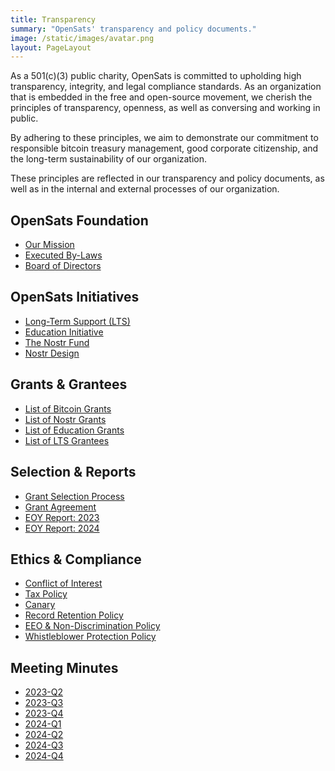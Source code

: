 ```yaml
---
title: Transparency
summary: "OpenSats' transparency and policy documents."
image: /static/images/avatar.png
layout: PageLayout
---
```


As a 501(c)(3) public charity, OpenSats is committed to upholding high
transparency, integrity, and legal compliance standards. As an organization that
is embedded in the free and open-source movement, we cherish the principles of
transparency, openness, as well as conversing and working in public.

<LifetimeStats/>

By adhering to these principles, we aim to demonstrate our commitment to
responsible bitcoin treasury management, good corporate citizenship, and the long-term
sustainability of our organization.

These principles are reflected in our transparency and policy documents, as well
as in the internal and external processes of our organization.

## OpenSats Foundation

- [Our Mission](/mission)
- [Executed By-Laws][ebl]
- [Board of Directors](/about#board-of-directors)

[ebl]: /docs/bylaws.pdf

## OpenSats Initiatives

- [Long-Term Support (LTS)](/blog/announcing-lts-grant-program-to-support-bitcoin-core-contributors)
- [Education Initiative](/blog/announcing-the-opensats-education-initiative)
- [The Nostr Fund](/blog/nostr-grants-july-2023)
- [Nostr Design](/tags/design)

## Grants & Grantees

- [List of Bitcoin Grants](/tags/bitcoin)
- [List of Nostr Grants](/tags/nostr)
- [List of Education Grants](/tags/education)
- [List of LTS Grantees](/tags/lts)

## Selection & Reports

- [Grant Selection Process](/selection)
- [Grant Agreement](/docs/agreement.pdf)
- [EOY Report: 2023](/blog/2023-year-in-review)
- [EOY Report: 2024](/blog/2024-year-in-review)

## Ethics & Compliance

- [Conflict of Interest][coi]
- [Tax Policy][tax]
- [Canary][owc]
- [Record Retention Policy][rrp]
- [EEO & Non-Discrimination Policy][eeo]
- [Whistleblower Protection Policy][wpp]

## Meeting Minutes

- [2023-Q2](/docs/minutes/2023-Q2.pdf)
- [2023-Q3](/docs/minutes/2023-Q3.pdf)
- [2023-Q4](/docs/minutes/2023-Q4.pdf)
- [2024-Q1](/docs/minutes/2024-Q1.pdf)
- [2024-Q2](/docs/minutes/2024-Q2.pdf)
- [2024-Q3](/docs/minutes/2024-Q3.pdf)
- [2024-Q4](/docs/minutes/2024-Q4.pdf)

[coi]: /docs/conflict.pdf
[tax]: /docs/tax.pdf
[owc]: /canary
[rrp]: /docs/rrp.pdf
[eeo]: /docs/eeo.pdf
[wpp]: /docs/whistle.pdf
